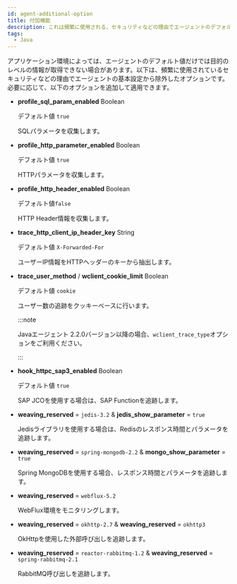 ```yaml
---
id: agent-additional-option
title: 付加機能
description: これは頻繁に使用される、セキュリティなどの理由でエージェントのデフォルト設定から除外されたオプションです。
tags:
  - Java
---
```


アプリケーション環境によっては、エージェントのデフォルト値だけでは目的のレベルの情報が取得できない場合があります。以下は、頻繁に使用されているセキュリティなどの理由でエージェントの基本設定から除外したオプションです。必要に応じて、以下のオプションを追加して適用できます。

-   **profile_sql_param_enabled** <span class='type'>Boolean</span>

    デフォルト値 `true`

    SQLパラメータを収集します。

-   **profile_http_parameter_enabled** <span class='type'>Boolean</span>

    デフォルト値 `true`

    HTTPパラメータを収集します。

-   **profile_http_header_enabled** <span class='type'>Boolean</span>

    デフォルト値`false`

    HTTP Header情報を収集します。

-   **trace_http_client_ip_header_key** <span class='type'>String</span>

    デフォルト値 `X-Forwarded-For`

    ユーザーIP情報をHTTPヘッダーのキーから抽出します。

-   **trace_user_method** / **wclient_cookie_limit** <span class='type'>Boolean</span>

    デフォルト値 `cookie`

    ユーザー数の追跡をクッキーベースに行います。

    :::note

    Javaエージェント 2.2.0バージョン以降の場合、`wclient_trace_type`オプションをご利用ください。

    :::

-   **hook_httpc_sap3_enabled** <span class='type'>Boolean</span>

    デフォルト値 `true`

    SAP JCOを使用する場合は、SAP Functionを追跡します。

-   **weaving_reserved** = `jedis-3.2` & **jedis_show_parameter** = `true`

    Jedisライブラリを使用する場合は、Redisのレスポンス時間とパラメータを追跡します。

-   **weaving_reserved** = `spring-mongodb-2.2` & **mongo_show_parameter** = `true`

    Spring MongoDBを使用する場合、レスポンス時間とパラメータを追跡します。

-   **weaving_reserved** = `webflux-5.2`

    WebFlux環境をモニタリングします。

-   **weaving_reserved** = `okhttp-2.7` & **weaving_reserved** = `okhttp3`

    OkHttpを使用した外部呼び出しを追跡します。

-   **weaving_reserved** = `reactor-rabbitmq-1.2` & **weaving_reserved** = `spring-rabbitmq-2.1`

    RabbitMQ呼び出しを追跡します。
